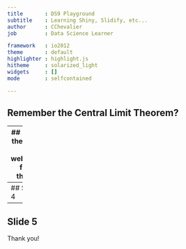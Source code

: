 ```yaml
---
title       : DS9 Playground
subtitle    : Learning Shiny, Slidify, etc...
author      : CChevalier
job         : Data Science Learner

framework   : io2012
theme       : default
highlighter : highlight.js
hitheme     : solarized_light
widgets     : []
mode        : selfcontained

---
```

## Remember the Central Limit Theorem?


--- 
## Now there is a webapp for that!
  

--- 
## Slide 4
  

---
## Slide 5
  
  
Thank you!
